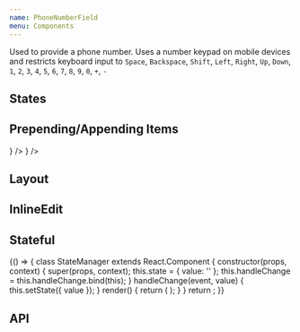 ```yaml
---
name: PhoneNumberField
menu: Components
---
```



Used to provide a phone number. Uses a number keypad on mobile devices and restricts keyboard input to
`Space`, `Backspace`, `Shift`, `Left`, `Right`, `Up`, `Down`, `1`, `2`, `3`, `4`, `5`, `6`, `7`, `8`, `9`, `0`, `+`, `-`

## States

<Playground>
  <SpacedGroup direction="vertical">
    <PhoneNumberField hintText="Default" stretch />
    <PhoneNumberField hintText="Dirty" dirty stretch />
    <PhoneNumberField hintText="Disabled" disabled stretch />
    <PhoneNumberField hintText="Focused" stretch focused />
    <PhoneNumberField hintText="Error" error="invalid value" stretch />
  </SpacedGroup>
</Playground>

## Prepending/Appending Items

<Playground>
  <SpacedGroup direction="vertical">
    <PhoneNumberField prependIcon="item" />
    <FormLabel stretch labelText="with a label">
      <PhoneNumberField prependIcon="item" stretch />
    </FormLabel>
    <PhoneNumberField fullWidth prependIcon="item" />
    <PhoneNumberField fullWidth prependIcon={<HomeIcon />} />
    <PhoneNumberField fullWidth prependIcon="item" multiline />
    <PhoneNumberField fullWidth appendIcon="item" />
    <PhoneNumberField fullWidth appendIcon={<HomeIcon />} />
  </SpacedGroup>
</Playground>

## Layout

<Playground>
  <SpacedGroup direction="vertical">
    <FormLabel labelText="Label:">
      <PhoneNumberField hintText="default" />
    </FormLabel>
    <FormLabel labelText="Label:">
      <PhoneNumberField hintText="fullWidth" fullWidth />
    </FormLabel>
    <FormLabel labelText="Label:">
      <PhoneNumberField hintText="stretch" stretch />
    </FormLabel>
  </SpacedGroup>
</Playground>

## InlineEdit

<Playground>
  <SpacedGroup direction="vertical">
    <PhoneNumberField hintText="Default" inlineEdit />
    <PhoneNumberField hintText="Disabled" inlineEdit disabled />
    <PhoneNumberField hintText="Dirty" inlineEdit dirty />
    <PhoneNumberField
      hintText="Error"
      inlineEdit
      error="You really screwed the pooch"
    />
    <PhoneNumberField hintText="Loading" inlineEdit loading />
    <PhoneNumberField hintText="Success" inlineEdit success />
  </SpacedGroup>
</Playground>

## Stateful

<Playground>
  {() => {
    class StateManager extends React.Component {
      constructor(props, context) {
        super(props, context);
        this.state = { value: '' };
        this.handleChange = this.handleChange.bind(this);
      }
      handleChange(event, value) {
        this.setState({ value });
      }
      render() {
        return (
          <PhoneNumberField
            focsued
            value={this.state.value}
            onChange={this.handleChange}
          />
        );
      }
    }
    return <StateManager />;
  }}
</Playground>

## API

<PropsTable of={PhoneNumberField} />
